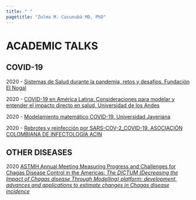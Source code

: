 ```yaml
---
title: " "
pagetitle: "Zulma M. Cucunubá MD, PhD"
---
```


<link rel="stylesheet" href="styles.css" type="text/css">
<link rel="stylesheet" href="academicicons/css/academicons.min.css"/>

# ACADEMIC TALKS

## COVID-19


2020 - [Sistemas de Salud durante la pandemia, retos y desafíos. Fundación El Nogal](https://multimedia.fundacionelnogal.org.co/es/videos?idv=27983)

2020 - [COVID-19 en América Latina: Consideraciones para modelar y entender el impacto directo en salud, Universidad de los Andes](https://www.youtube.com/watch?v=TwR0lQuAA8w&t=6s&ab_channel=DepartamentodeCienciasBiol%C3%B3gicasUniAndes)

2020 - [Modelamiento matemático COVID-19. Universidad Javeriana](https://www.youtube.com/watch?v=8JH7YzG-gTw&ab_channel=ElEspectador)

2020 - [Rebrotes y reinfección por SARS-COV-2_COVID-19. ASOCIACIÓN COLOMBIANA DE INFECTOLOGÍA ACIN](https://www.youtube.com/watch?v=szrexzt5tNg&ab_channel=ASOCIACI%C3%93NCOLOMBIANADEINFECTOLOG%C3%8DAACIN)



## OTHER DISEASES

2020 [ASTMH Annual Meeting Measuring Progress and Challenges for Chagas Disease Control in the Americas: *The DICTUM (Decreasing the Impact of Chagas disease Through Modelling) platform: development, advances and applications to estimate changes in Chagas disease incidence*](https://www.abstractsonline.com/pp8/#!/9181/session/136)









